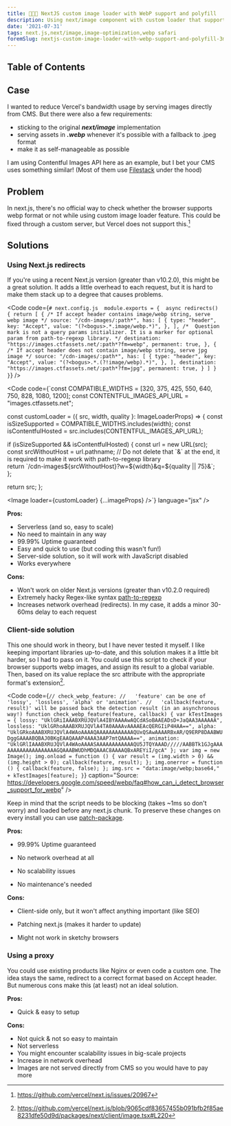 ```yaml
---
title: 👨🏻‍💻 NextJS custom image loader with WebP support and polyfill 
description: Using next/image component with custom loader that supports both webp and jpeg polyfill in Safari. Three possible solutions and example with Contentful API.
date: '2021-07-31'
tags: next.js,next/image,image-optimization,webp safari
foremSlug: nextjs-custom-image-loader-with-webp-support-and-polyfill-3m6h
---
```


## Table of Contents


## Case

I wanted to reduce Vercel's bandwidth usage by serving images directly from CMS. But there were also a few requirements:
- sticking to the original ***next/image*** implementation
- serving assets in ***.webp*** whenever it's possible with a fallback to .jpeg format
- make it as self-manageable as possible

I am using Contentful Images API here as an example, but I bet your CMS uses something similar! (Most of them use [Filestack](https://www.filestack.com/) under the hood)

## Problem

In next.js, there's no official way to check whether the browser supports webp format or not while using custom image loader feature. This could be fixed through a custom server, but Vercel does not support this.[^2]

## Solutions

### Using Next.js redirects

If you're using a recent Next.js version (greater than v10.2.0), this might be a great solution. It adds a little overhead to each request, but it is hard to make them stack up to a degree that causes problems.

<Code code={`# next.config.js 
module.exports = { 
  async redirects() {
    return [
      {
        /* If accept header contains image/webp string, serve webp image */
        source: "/cdn-images/:path*",
        has: [
          {
            type: "header",
            key: "Accept",
            value: "(?<bogus>.*.image/webp.*)",
          },
        ],
        /* 
        Question mark is not a query params initializer.
        It is a marker for optional param from path-to-regexp library.
        */
        destination: "https://images.ctfassets.net/:path*?fm=webp",
        permanent: true,
      },
      {
        /* If accept header does not contain image/webp string, serve jpg image */
        source: "/cdn-images/:path*",
        has: [
          {
            type: "header",
            key: "Accept",
            value: "(?<bogus>.*.(?!image/webp).*)",
          },
        ],
        destination: "https://images.ctfassets.net/:path*?fm=jpg",
        permanent: true,
      }
    ]
  }
}`} />

<Code code={`const COMPATIBLE_WIDTHS = [320, 375, 425, 550, 640, 750, 828, 1080, 1200]; 
const CONTENTFUL_IMAGES_API_URL = "images.ctfassets.net";  
  
const customLoader = ({ src, width, quality }: ImageLoaderProps) => {
  const isSizeSupported = COMPATIBLE_WIDTHS.includes(width);
  const isContentfulHosted = src.includes(CONTENTFUL_IMAGES_API_URL);
    
  if (isSizeSupported && isContentfulHosted) {
    const url = new URL(src);  
    const srcWithoutHost = url.pathname; 
    // Do not delete that \`&\` at the end, it is required to make it work with path-to-regexp library  
    return \`/cdn-images\${srcWithoutHost}?w=\${width}&q=\${quality || 75}&\`;  
  };  
  
  return src;
};
  
  
<Image loader={customLoader} {...imageProps} />`} language="jsx" />

**Pros:** 

- Serverless (and so, easy to scale)
- No need to maintain in any way
- 99.99% Uptime guaranteed
- Easy and quick to use (but coding this wasn't fun!)
- Server-side solution, so it will work with JavaScript disabled
- Works everywhere

**Cons:**

- Won't work on older Next.js versions (greater than v10.2.0 required)
- Extremely hacky Regex-like syntax [path-to-regexp](https://github.com/pillarjs/path-to-regexp)
- Increases network overhead (redirects). In my case, it adds a minor 30-60ms delay to each request

### Client-side solution

This one should work in theory, but I have never tested it myself. I like keeping important libraries up-to-date, and this solution makes it a little bit harder, so I had to pass on it. You could use this script to check if your browser supports webp images, and assign its result to a global variable. Then, based on its value replace the src attribute with the appropriate format's extension[^1]. 

<Code code={`// check_webp_feature:
//   'feature' can be one of 'lossy', 'lossless', 'alpha' or 'animation'.
//   'callback(feature, result)' will be passed back the detection result (in an asynchronous way!)
function check_webp_feature(feature, callback) {
    var kTestImages = {
        lossy: "UklGRiIAAABXRUJQVlA4IBYAAAAwAQCdASoBAAEADsD+JaQAA3AAAAAA",
        lossless: "UklGRhoAAABXRUJQVlA4TA0AAAAvAAAAEAcQERGIiP4HAA==",
        alpha: "UklGRkoAAABXRUJQVlA4WAoAAAAQAAAAAAAAAAAAQUxQSAwAAAARBxAR/Q9ERP8DAABWUDggGAAAABQBAJ0BKgEAAQAAAP4AAA3AAP7mtQAAAA==",
        animation: "UklGRlIAAABXRUJQVlA4WAoAAAASAAAAAAAAAAAAQU5JTQYAAAD/////AABBTk1GJgAAAAAAAAAAAAAAAAAAAGQAAABWUDhMDQAAAC8AAAAQBxAREYiI/gcA"
    };
    var img = new Image();
    img.onload = function () {
        var result = (img.width > 0) && (img.height > 0);
        callback(feature, result);
    };
    img.onerror = function () {
        callback(feature, false);
    };
    img.src = "data:image/webp;base64," + kTestImages[feature];
}`} caption="Source: https://developers.google.com/speed/webp/faq#how_can_i_detect_browser_support_for_webp" />


Keep in mind that the script needs to be blocking (takes ~1ms so don't worry) and loaded before any next.js chunk. To preserve these changes on every install you can use [patch-package](https://github.com/ds300/patch-package#readme).

**Pros:** 

- 99.99% Uptime guaranteed

- No network overhead at all

- No scalability issues

- No maintenance's needed

**Cons:**

- Client-side only, but it won't affect anything important (like SEO)

- Patching next.js (makes it harder to update)

- Might not work in sketchy browsers

### Using a proxy

You could use existing products like Nginx or even code a custom one. The idea stays the same, redirect to a correct format based on Accept header. But numerous cons make this (at least) not an ideal solution.

**Pros:** 
- Quick & easy to setup

**Cons:**
- Not quick & not so easy to maintain 
- Not serverless
- You might encounter scalability issues in big-scale projects
- Increase in network overhead
- Images are not served directly from CMS so you would have to pay more

[^1]: https://github.com/vercel/next.js/blob/9065cdf83657455b091bfb2f85ae8231dfe50d9d/packages/next/client/image.tsx#L220
[^2]: https://github.com/vercel/next.js/issues/20967